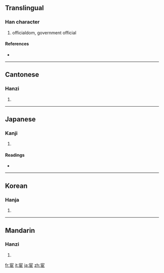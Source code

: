 ==Translingual==

===Han character===
{{Han char|rn=40|rad=宀|as=06|sn=9|four=3071<sub>7</sub>|canj=十尸中中 (JSLL)}}

# officialdom, government official

====References====
* {{Han ref|kx=0285.040|dkj=07138|dj=0563.060|hdz=20924.010|uh=5BA6|ud=23462|bh=ABC6|bd=43974}}

----

==Cantonese==

===Hanzi===
{{yue-hanzi|jyut=|y=waan6}}

# {{defn|Cantonese|sort=宀06}}

----

==Japanese==

===Kanji===
{{ja-kanji|grade=|rs=宀06}}

# {{defn|Japanese|sort=宀06}}

====Readings====
* {{ja-readings|on=[[かん]] (kan), [[げん]] (gen)|kun=[[つかえる]] (tsukaeru), [[まなぶ]] (manabu)}}

----

==Korean==

===Hanja===
{{ko-hanja|hangeul=환|rv=hwan|mr=hwan}}

# {{defn|Korean|sort=宀06}}

----

==Mandarin==

===Hanzi===
{{cmn-hanzi|pin=[[huàn]] ([[huan4]])|wg=huan<sup>4</sup>}}

# {{defn|Mandarin|sort=宀06}}

[[fr:宦]]
[[it:宦]]
[[ja:宦]]
[[zh:宦]]
